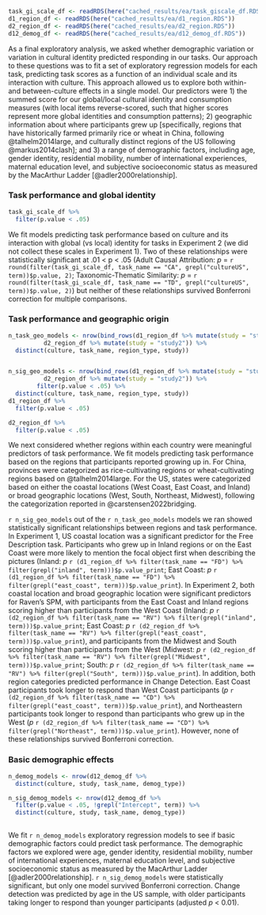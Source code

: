 
```r
task_gi_scale_df <- readRDS(here("cached_results/ea/task_giscale_df.RDS"))
d1_region_df <- readRDS(here("cached_results/ea/d1_region.RDS"))
d2_region_df <- readRDS(here("cached_results/ea/d2_region.RDS"))
d12_demog_df <- readRDS(here("cached_results/ea/d12_demog_df.RDS"))
```

As a final exploratory analysis, we asked whether demographic variation or variation in cultural identity predicted responding in our tasks. Our approach to these questions was to fit a set of exploratory regression models for each task, predicting task scores as a function of an individual scale and its interaction with culture. This approach allowed us to explore both within- and between-culture effects in a single model. Our predictors were 1) the summed score for our global/local cultural identity and consumption measures (with local items reverse-scored, such that higher scores represent more global identities and consumption patterns); 2) geographic information about where participants grew up [specifically, regions that have historically farmed primarily rice or wheat in China, following @talhelm2014large, and culturally distinct regions of the US following @markus2014clash]; and 3) a range of demographic factors, including age, gender identity, residential mobility, number of international experiences, maternal education level, and subjective socioeconomic status as measured by the MacArthur Ladder [@adler2000relationship]. 

### Task performance and global identity 

```r
task_gi_scale_df %>% 
  filter(p.value < .05)
```

We fit models predicting task performance based on culture and its interaction with global (vs local) identity for tasks in Experiment 2 (we did not collect these scales in Experiment 1). Two of these relationships were statistically significant at .01 < p < .05 (Adult Causal Attribution: *p* = `r round(filter(task_gi_scale_df, task_name == "CA", grepl("cultureUS", term))$p.value, 2)`; Taxonomic-Thematic Similarity: *p* = `r round(filter(task_gi_scale_df, task_name == "TD", grepl("cultureUS", term))$p.value, 2)`) but neither of these relationships survived Bonferroni correction for multiple comparisons. 

### Task performance and geographic origin 

```r
n_task_geo_models <- nrow(bind_rows(d1_region_df %>% mutate(study = "study1"), 
          d2_region_df %>% mutate(study = "study2")) %>% 
  distinct(culture, task_name, region_type, study)) 


n_sig_geo_models <- nrow(bind_rows(d1_region_df %>% mutate(study = "study1"), 
          d2_region_df %>% mutate(study = "study2")) %>% 
        filter(p.value < .05) %>% 
  distinct(culture, task_name, region_type, study)) 
d1_region_df %>% 
  filter(p.value < .05)

d2_region_df %>% 
  filter(p.value < .05)
```

We next considered whether regions within each country were meaningful predictors of task performance. We fit models predicting task performance based on the regions that participants reported growing up in. For China, provinces were categorized as rice-cultivating regions or wheat-cultivating regions based on @talhelm2014large. For the US, states were categorized based on either the coastal locations (West Coast, East Coast, and Inland) or broad geographic locations (West, South, Northeast, Midwest), following the categorization reported in @carstensen2022bridging. 

`r n_sig_geo_models` out of the `r n_task_geo_models` models we ran showed statistically significant relationships between regions and task performance. In Experiment 1, US coastal location was a significant predictor for the Free Description task. Participants who grew up in Inland regions or on the East Coast were more likely to mention the focal object first when describing the pictures (Inland: *p* `r (d1_region_df %>% filter(task_name == "FD") %>% filter(grepl("inland", term)))$p.value_print`; East Coast: *p* `r (d1_region_df %>% filter(task_name == "FD") %>% filter(grepl("east_coast", term)))$p.value_print`). In Experiment 2, both coastal location and broad geographic location were significant predictors for Raven's SPM, with participants from the East Coast and Inland regions scoring higher than participants from the West Coast (Inland: *p* `r (d2_region_df %>% filter(task_name == "RV") %>% filter(grepl("inland", term)))$p.value_print`; East Coast: *p* `r (d2_region_df %>% filter(task_name == "RV") %>% filter(grepl("east_coast", term)))$p.value_print`), and participants from the Midwest and South scoring higher than participants from the West (Midwest: *p* `r (d2_region_df %>% filter(task_name == "RV") %>% filter(grepl("Midwest", term)))$p.value_print`; South: *p* `r (d2_region_df %>% filter(task_name == "RV") %>% filter(grepl("South", term)))$p.value_print`). In addition, both region categories predicted performance in Change Detection. East Coast participants took longer to respond than West Coast participants (*p* `r (d2_region_df %>% filter(task_name == "CD") %>% filter(grepl("east_coast", term)))$p.value_print`), and Northeastern participants took longer to respond than participants who grew up in the West (*p* `r (d2_region_df %>% filter(task_name == "CD") %>% filter(grepl("Northeast", term)))$p.value_print`). However, none of these relationships survived Bonferroni correction. 

### Basic demographic effects

```r
n_demog_models <- nrow(d12_demog_df %>% 
  distinct(culture, study, task_name, demog_type))

n_sig_demog_models <- nrow(d12_demog_df %>%
  filter(p.value < .05, !grepl("Intercept", term)) %>% 
  distinct(culture, study, task_name, demog_type)) 
  
```

We fit `r n_demog_models` exploratory regression models to see if basic demographic factors could predict task performance. The demographic factors we explored were age, gender identity, residential mobility, number of international experiences, maternal education level, and subjective socioeconomic status as measured by the MacArthur Ladder [@adler2000relationship]. `r n_sig_demog_models` were statistically significant, but only one model survived Bonferroni correction. Change detection was predicted by age in the US sample, with older participants taking longer to respond than younger participants (adjusted *p* < 0.01).




